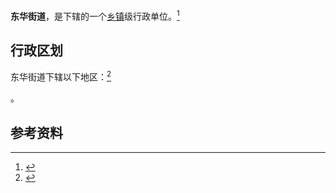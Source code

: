 {{中国乡级行政区|53/01/03/003/000}}

'''东华街道'''，是{{PRC admin/fullname|53/01/03/003/000|3}}下辖的一个[[乡镇|乡镇]]级行政单位。<ref>{{PRC admin/ref sgc|{{PRC admin/parent|53/01/03/003/000}}}}</ref>

== 行政区划 ==

东华街道下辖以下地区：<ref>{{PRC admin/ref sgc|53/01/03/003/000}}</ref>

{{PRC admin/children|53/01/03/003/000}}。

== 参考资料 ==

{{reflist}}

{{行政区划小作品}}
{{PRC admin/navcat|53/01/03/003/000}}